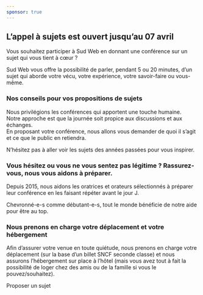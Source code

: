 ```yaml
---
sponsor: true
---
```



  <Cadre>

## L’appel à sujets est ouvert jusqu’au 07 avril

Vous souhaitez participer à Sud Web en donnant une conférence sur un sujet qui
vous tient à cœur&nbsp;?

Sud Web vous offre la possibilité de parler, pendant 5 ou 20 minutes, d’un sujet
qui aborde votre vécu, votre expérience, votre savoir-faire ou vous-même.

### Nos conseils pour vos propositions de sujets

Nous privilégions les conférences qui apportent une touche humaine.  
Notre approche est que la journée soit propice aux discussions et aux échanges.  
En proposant votre conférence, nous allons vous demander de quoi il s’agit et ce
que le public en retiendra.

N’hésitez pas à aller voir les sujets des années passées pour vous inspirer.

### Vous hésitez ou vous ne vous sentez pas légitime&nbsp;? Rassurez-vous, nous vous aidons à préparer.

Depuis 2015, nous aidons les oratrices et orateurs sélectionnés à préparer leur
conférence en les faisant répéter avant le jour J.

Chevronné-e-s comme débutant-e-s, tout le monde bénéficie de notre aide pour
être au top.

### Nous prenons en charge votre déplacement et votre hébergement

Afin d’assurer votre venue en toute quiétude, nous prenons en charge votre
déplacement (sur la base d’un billet SNCF seconde classe) et nous assurons
l’hébergement sur place à l’hôtel (mais vous avez tout à fait la possibilité de
loger chez des amis ou de la famille si vous le pouvez/souhaitez).

  <CTA to="/proposer-un-sujet">Proposer un sujet</CTA>

  </Cadre>